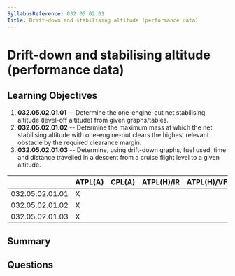 ```yaml
---
SyllabusReference: 032.05.02.01
Title: Drift-down and stabilising altitude (performance data)
---
```


# Drift-down and stabilising altitude (performance data)

## Learning Objectives

1. **032.05.02.01.01** -- Determine the one-engine-out net stabilising altitude
   (level-off altitude) from given graphs/tables.
2. **032.05.02.01.02** -- Determine the maximum mass at which the net stabilising
   altitude with one-engine-out clears the highest relevant obstacle by the
   required clearance margin.
3. **032.05.02.01.03** -- Determine, using drift-down graphs, fuel used, time and
   distance travelled in a descent from a cruise flight level to a given
   altitude.

|                 | ATPL(A) | CPL(A) | ATPL(H)/IR | ATPL(H)/VFR | CPL(H) | IR  | CBIR(A) |
| --------------- | ------- | ------ | ---------- | ----------- | ------ | --- | ------- |
| 032.05.02.01.01 | X       |        |            |             |        |     |         |
| 032.05.02.01.02 | X       |        |            |             |        |     |         |
| 032.05.02.01.03 | X       |        |            |             |        |     |         |

## Summary

## Questions
